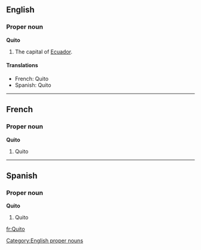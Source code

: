 ==English==
===Proper noun===
'''Quito'''

#The capital of [[Ecuador]].

====Translations====
*French: Quito
*Spanish: Quito

----
==French==
===Proper noun===
'''Quito'''

#Quito

----
==Spanish==
===Proper noun===
'''Quito'''

#Quito

[[Category:English proper nouns]]
[[fr:Quito]]